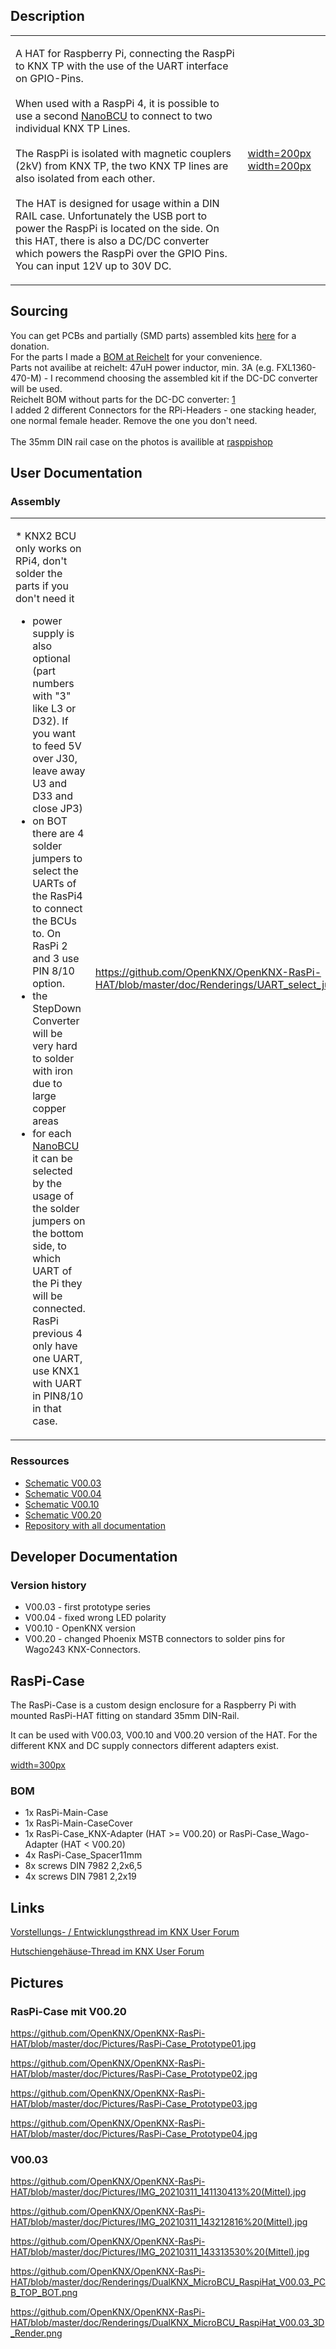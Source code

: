 == Description ==

{|
|-
| A HAT for Raspberry Pi, connecting the RaspPi to KNX TP with the use of the UART interface on GPIO-Pins.<br><br>
When used with a RaspPi 4, it is possible to use a second [[NanoBCU]] to connect to two individual KNX TP Lines.<br><br>
The RaspPi is isolated with magnetic couplers (2kV) from KNX TP, the two KNX TP lines are also isolated from each other.<br><br>
The HAT is designed for usage within a DIN RAIL case. Unfortunately the USB port to power the RaspPi is located on the side. On this HAT, there is also a DC/DC converter which powers the RaspPi over the GPIO Pins. You can input 12V up to 30V DC.
| 
[[https://github.com/OpenKNX/OpenKNX-RasPi-HAT/blob/master/doc/Renderings/DualKNX_MicroBCU_RaspiHat_V00.03_3D_Render%20(Klein).png|width=200px]]
[[https://github.com/OpenKNX/OpenKNX-RasPi-HAT/blob/master/doc/Pictures/RasPi-Case_Prototype01%20(Mittel).jpg|width=200px]]
|}



== Sourcing ==

You can get PCBs and partially (SMD parts) assembled kits [http://shop.sirsydom.de here] for a donation.<br>
For the parts I made a [https://www.reichelt.de/my/1814014 BOM at Reichelt] for your convenience.<br>
Parts not availibe at reichelt: 47uH power inductor, min. 3A (e.g. FXL1360-470-M) - I recommend choosing the assembled kit if the DC-DC converter will be used.<br>
Reichelt BOM without parts for the DC-DC converter: [https://www.reichelt.de/my/1828602]<br>
I added 2 different Connectors for the RPi-Headers - one stacking header, one normal female header. Remove the one you don't need.<br><br>
The 35mm DIN rail case on the photos is availible at [https://www.rasppishop.de/Hutschienen-Gehaeuse-fuer-Rabperry-Pi- rasppishop]


== User Documentation ==

=== Assembly ===

{|
|-
| * KNX2 BCU only works on RPi4, don't solder the parts if you don't need it
* power supply is also optional (part numbers with "3" like L3 or D32). If you want to feed 5V over J30, leave away U3 and D33 and close JP3)
* on BOT there are 4 solder jumpers to select the UARTs of the RasPi4 to connect the BCUs to. On RasPi 2 and 3 use PIN 8/10 option.
* the StepDown Converter will be very hard to solder with iron due to large copper areas
* for each [[NanoBCU]] it can be selected by the usage of the solder jumpers on the bottom side, to which UART of the Pi they will be connected. RasPi previous 4 only have one UART, use KNX1 with UART in PIN8/10 in that case.
| 
[[https://github.com/OpenKNX/OpenKNX-RasPi-HAT/blob/master/doc/Renderings/UART_select_jumper.png]]
|}








=== Ressources ===
* [https://github.com/OpenKNX/OpenKNX-RasPi-HAT/blob/master/doc/DualKNX_MicroBCU_RaspiHat_Schematic_V00.03.pdf Schematic V00.03]
* [https://github.com/OpenKNX/OpenKNX-RasPi-HAT/blob/master/doc/DualKNX_MicroBCU_RaspiHat_Schematic_V00.04.pdf Schematic V00.04]
* [https://github.com/OpenKNX/OpenKNX-RasPi-HAT/blob/master/doc/RasPi-HAT_Schematic_V00.10.pdf Schematic V00.10]
* [https://github.com/OpenKNX/OpenKNX-RasPi-HAT/blob/master/doc/RasPi-HAT_Schematic_V00.20.pdf Schematic V00.20]
* [https://github.com/OpenKNX/OpenKNX-RasPi-HAT Repository with all documentation]


== Developer Documentation ==

=== Version history ===
* V00.03 - first prototype series
* V00.04 - fixed wrong LED polarity
* V00.10 - OpenKNX version
* V00.20 - changed Phoenix MSTB connectors to solder pins for Wago243 KNX-Connectors.

== RasPi-Case ==

The RasPi-Case is a custom design enclosure for a Raspberry Pi with mounted RasPi-HAT fitting on standard 35mm DIN-Rail.

It can be used with V00.03, V00.10 and V00.20 version of the HAT. For the different KNX and DC supply connectors different adapters exist.

[[https://github.com/OpenKNX/OpenKNX-RasPi-HAT/blob/master/doc/Pictures/RasPi-Case_Prototype02.jpg|width=300px]]

=== BOM ===

* 1x RasPi-Main-Case
* 1x RasPi-Main-CaseCover
* 1x RasPi-Case_KNX-Adapter (HAT >= V00.20) or RasPi-Case_Wago-Adapter (HAT < V00.20)
* 4x RasPi-Case_Spacer11mm
* 8x screws DIN 7982 2,2x6,5 
* 4x screws DIN 7981 2,2x19


== Links ==

[https://knx-user-forum.de/forum/%C3%B6ffentlicher-bereich/knx-eib-forum/diy-do-it-yourself/1597469-dualknx-microbcu-hat-f%C3%BCr-raspberrypi-mit-dc-dc-netzteil Vorstellungs- / Entwicklungsthread im KNX User Forum]

[https://knx-user-forum.de/forum/projektforen/openknx/1809361-openknx-raspi-hat-und-passendes-hutschienengeh%C3%A4use Hutschiengehäuse-Thread im KNX User Forum]

== Pictures ==

=== RasPi-Case mit V00.20 ===

[[https://github.com/OpenKNX/OpenKNX-RasPi-HAT/blob/master/doc/Pictures/RasPi-Case_Prototype01.jpg]]

[[https://github.com/OpenKNX/OpenKNX-RasPi-HAT/blob/master/doc/Pictures/RasPi-Case_Prototype02.jpg]]

[[https://github.com/OpenKNX/OpenKNX-RasPi-HAT/blob/master/doc/Pictures/RasPi-Case_Prototype03.jpg]]

[[https://github.com/OpenKNX/OpenKNX-RasPi-HAT/blob/master/doc/Pictures/RasPi-Case_Prototype04.jpg]]

=== V00.03 ===

[[https://github.com/OpenKNX/OpenKNX-RasPi-HAT/blob/master/doc/Pictures/IMG_20210311_141130413%20(Mittel).jpg]]

[[https://github.com/OpenKNX/OpenKNX-RasPi-HAT/blob/master/doc/Pictures/IMG_20210311_143212816%20(Mittel).jpg]]

[[https://github.com/OpenKNX/OpenKNX-RasPi-HAT/blob/master/doc/Pictures/IMG_20210311_143313530%20(Mittel).jpg]]

[[https://github.com/OpenKNX/OpenKNX-RasPi-HAT/blob/master/doc/Renderings/DualKNX_MicroBCU_RaspiHat_V00.03_PCB_TOP_BOT.png]]

[[https://github.com/OpenKNX/OpenKNX-RasPi-HAT/blob/master/doc/Renderings/DualKNX_MicroBCU_RaspiHat_V00.03_3D_Render.png]]
